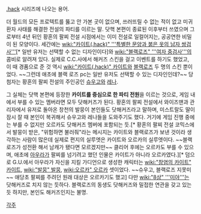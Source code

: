 [[.hack]] 시리즈에 나오는 용어.

더 월드의 모든 프로텍트를 뚫고 안 가본 곳이 없으며, 쓰러뜨릴 수 없는 적이 없고 미귀환자 사태를 해결한 전설의 파티를 이르는 말. 닷핵 본편이 종료된 이후부터 쓰였으며 그로부터 4년 뒤인 황혼의 팔찌 전설 시점에서는 이미 전설로 일컬어지는, 공공연한 비밀이 된 모양이다. 세간에는 [[wiki:"카이트(.hack)" '''특별한 문양과 붉은 옷의 남자 쌍검사''']][* 일반 유저는 선택할 수 없는 디자인이다]와 [[wiki:"블랙로즈" '''여자 중검사''']]의 콤비로 알려져 있다. 실제로 C.C.사에서 해커즈 스킨을 걸고 이벤트를 하기도 했었고, 이 때 경품으로 준 것 역시 [[wiki:"카이트(.hack)" 카이트]]와 [[블랙로즈]] 두 명의 스킨 뿐이었다. ~~그런데 애초에 블랙 로즈 pc는 일반 유저도 선택할 수 있는 디자인인데?~~ 당첨자는 황혼의 팔찌 전설의 주인공인 [[슈우고]]와 [[레나]]. 

그 실체는 닷핵 본편에 등장한 '''카이트를 중심으로 한 파티 전원'''을 이르는 것으로, 게임 내에서 부를 수 있는 멤버라면 모두 닷해커즈가 된다. 황혼의 팔찌 전설에서 와이즈맨과 관리자에서 유저로 돌아온 창천의 발뭉이 본인들도 닷해커즈라고 말하며, 미스트랄도 딸이 잠시 잘 때 본인이 복귀해서 슈우고와 레나들을 도와주기도 했다. 거기에 게임 진행 중에는 부를 수 없지만 오르카도 닷해커즈 멤버에 포함되는 듯.[* 황혼의 팔찌 전설 코믹스에서 발뭉이 받은, "위험하면 불러줘"라는 메시지는 카이트와 블랙로즈가 보낸 것이라 생각하는 사람이 많은데 실제로 편지의 실루엣은 카이트와 오르카의 실루엣이다. ~~블랙 로즈가 성전환 해서 남캐가 됐다면 모르겠지만~~ 클리어 후에는 오르카도 부를 수 있으며, 애초에 [[아우라]]가 팔찌를 넘기려고 했던 인물은 카이트가 아니라 오르카였다.][* 덤으로 G.U.에서 아우라가 자신을 지킬 가디언으로 생성한 캐릭터는 [[wiki:"창염의 카이트" 카이트]], [[wiki:"발뭉" 발뭉]], [[wiki:오르카" 오르카]] 셋이었다. ~~슈우고, 블랙로즈 지못미~~ 애당초 팔찌를 주려던 원래 대상은 오르카기도 했고] 다만 [[wiki:"8상" '''미야''']]는 닷해커즈로 치지 않는 듯하다. 블랙로즈의 동생도 닷해커즈와 밀접한 연관을 갖고 있는듯 하지만, 본인도 해커즈인지는 불명.


[[각주]]

